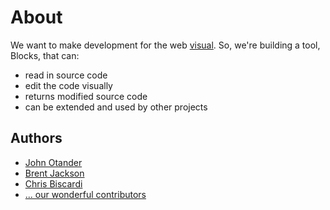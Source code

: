 
# About

We want to make development for the web
[visual](https://johno.com/jsx-as-a-design-tool-data-structure).
So, we're building a tool, Blocks, that can:

- read in source code
- edit the code visually
- returns modified source code
- can be extended and used by other projects

## Authors

- [John Otander](https://johno.com)
- [Brent Jackson](https://jxnblk.com)
- [Chris Biscardi](https://christopherbiscardi.com)
- [... our wonderful contributors](https://github.com/blocks/blocks/graphs/contributors)
